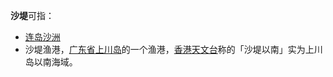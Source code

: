 '''沙堤'''可指：
*[[连岛沙洲|连岛沙洲]]
*沙堤渔港，[[广东省|广东省]][[上川岛|上川岛]]的一个渔港，[[香港天文台|香港天文台]]称的「沙堤以南」实为上川岛以南海域。
{{Disambiguation}}